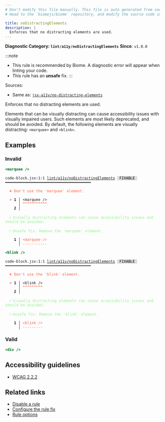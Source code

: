 ```yaml
---
# Don't modify this file manually. This file is auto generated from source, and you will lose your changes next time the website is built.
# Head to the `biomejs/biome` repository, and modify the source code in there.

title: noDistractingElements
description: |
  Enforces that no distracting elements are used.
---
```


**Diagnostic Category: `lint/a11y/noDistractingElements`**
<Tabs>
<TabItem label="JSX and TSX" icon="seti:javascript">
**Since**: `v1.0.0`

:::note
- This rule is recommended by Biome. A diagnostic error will appear when linting your code.
- This rule has an **unsafe** fix.
:::

Sources: 
- Same as: <a href="https://github.com/jsx-eslint/eslint-plugin-jsx-a11y/blob/main/docs/rules/no-distracting-elements.md" target="_blank"><code>jsx-a11y/no-distracting-elements</code></a>

Enforces that no distracting elements are used.

Elements that can be visually distracting can cause accessibility issues with visually impaired users.
Such elements are most likely deprecated, and should be avoided.
By default, the following elements are visually distracting: `<marquee>` and `<blink>`.

## Examples

### Invalid

```jsx
<marquee />
```

<pre class="language-text"><code class="language-text">code-block.jsx:1:1 <a href="https://biomejs.dev/linter/rules/no-distracting-elements">lint/a11y/noDistractingElements</a> <span style="color: #000; background-color: #ddd;"> FIXABLE </span> ━━━━━━━━━━━━━━━━━━━━━━━━━━━━━━━━━━━━━━━<br /><br />  <strong><span style="color: Tomato;">✖</span></strong> <span style="color: Tomato;">Don't use the 'marquee' element.</span><br />  <br />  <strong><span style="color: Tomato;">&gt;</span></strong> <strong>1 │ </strong>&lt;marquee /&gt;<br />   <strong>   │ </strong><strong><span style="color: Tomato;">^</span></strong><strong><span style="color: Tomato;">^</span></strong><strong><span style="color: Tomato;">^</span></strong><strong><span style="color: Tomato;">^</span></strong><strong><span style="color: Tomato;">^</span></strong><strong><span style="color: Tomato;">^</span></strong><strong><span style="color: Tomato;">^</span></strong><strong><span style="color: Tomato;">^</span></strong><strong><span style="color: Tomato;">^</span></strong><strong><span style="color: Tomato;">^</span></strong><strong><span style="color: Tomato;">^</span></strong><br />    <strong>2 │ </strong><br />  <br />  <strong><span style="color: lightgreen;">ℹ</span></strong> <span style="color: lightgreen;">Visually distracting elements can cause accessibility issues and should be avoided.</span><br />  <br />  <strong><span style="color: lightgreen;">ℹ</span></strong> <span style="color: lightgreen;">Unsafe fix</span><span style="color: lightgreen;">: </span><span style="color: lightgreen;">Remove the 'marquee' element.</span><br />  <br />  <strong>  1 │ </strong><span style="color: Tomato;">&lt;</span><span style="color: Tomato;">m</span><span style="color: Tomato;">a</span><span style="color: Tomato;">r</span><span style="color: Tomato;">q</span><span style="color: Tomato;">u</span><span style="color: Tomato;">e</span><span style="color: Tomato;">e</span><span style="opacity: 0.8;"><span style="color: Tomato;">·</span></span><span style="color: Tomato;">/</span><span style="color: Tomato;">&gt;</span><br />  <strong>    │ </strong><span style="color: Tomato;">-</span><span style="color: Tomato;">-</span><span style="color: Tomato;">-</span><span style="color: Tomato;">-</span><span style="color: Tomato;">-</span><span style="color: Tomato;">-</span><span style="color: Tomato;">-</span><span style="color: Tomato;">-</span><span style="color: Tomato;">-</span><span style="color: Tomato;">-</span><span style="color: Tomato;">-</span><br /></code></pre>

```jsx
<blink />
```

<pre class="language-text"><code class="language-text">code-block.jsx:1:1 <a href="https://biomejs.dev/linter/rules/no-distracting-elements">lint/a11y/noDistractingElements</a> <span style="color: #000; background-color: #ddd;"> FIXABLE </span> ━━━━━━━━━━━━━━━━━━━━━━━━━━━━━━━━━━━━━━━<br /><br />  <strong><span style="color: Tomato;">✖</span></strong> <span style="color: Tomato;">Don't use the 'blink' element.</span><br />  <br />  <strong><span style="color: Tomato;">&gt;</span></strong> <strong>1 │ </strong>&lt;blink /&gt;<br />   <strong>   │ </strong><strong><span style="color: Tomato;">^</span></strong><strong><span style="color: Tomato;">^</span></strong><strong><span style="color: Tomato;">^</span></strong><strong><span style="color: Tomato;">^</span></strong><strong><span style="color: Tomato;">^</span></strong><strong><span style="color: Tomato;">^</span></strong><strong><span style="color: Tomato;">^</span></strong><strong><span style="color: Tomato;">^</span></strong><strong><span style="color: Tomato;">^</span></strong><br />    <strong>2 │ </strong><br />  <br />  <strong><span style="color: lightgreen;">ℹ</span></strong> <span style="color: lightgreen;">Visually distracting elements can cause accessibility issues and should be avoided.</span><br />  <br />  <strong><span style="color: lightgreen;">ℹ</span></strong> <span style="color: lightgreen;">Unsafe fix</span><span style="color: lightgreen;">: </span><span style="color: lightgreen;">Remove the 'blink' element.</span><br />  <br />  <strong>  1 │ </strong><span style="color: Tomato;">&lt;</span><span style="color: Tomato;">b</span><span style="color: Tomato;">l</span><span style="color: Tomato;">i</span><span style="color: Tomato;">n</span><span style="color: Tomato;">k</span><span style="opacity: 0.8;"><span style="color: Tomato;">·</span></span><span style="color: Tomato;">/</span><span style="color: Tomato;">&gt;</span><br />  <strong>    │ </strong><span style="color: Tomato;">-</span><span style="color: Tomato;">-</span><span style="color: Tomato;">-</span><span style="color: Tomato;">-</span><span style="color: Tomato;">-</span><span style="color: Tomato;">-</span><span style="color: Tomato;">-</span><span style="color: Tomato;">-</span><span style="color: Tomato;">-</span><br /></code></pre>

### Valid

```jsx
<div />
```

## Accessibility guidelines

- [WCAG 2.2.2](https://www.w3.org/WAI/WCAG21/Understanding/pause-stop-hide)

## Related links

- [Disable a rule](/linter/#disable-a-lint-rule)
- [Configure the rule fix](/linter#configure-the-rule-fix)
- [Rule options](/linter/#rule-options)

</TabItem>
</Tabs>


